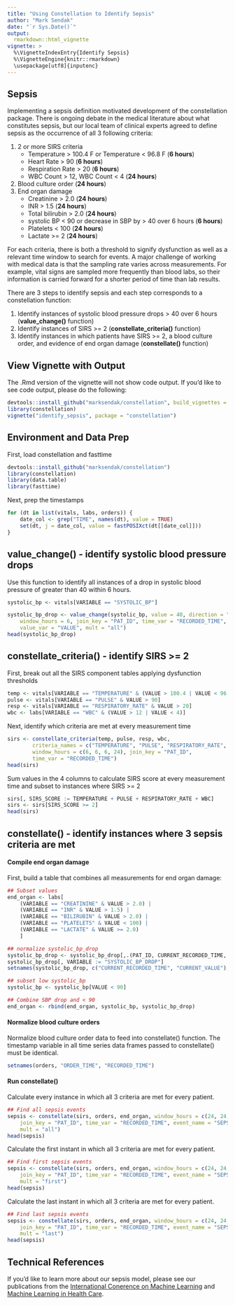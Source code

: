 ```yaml
---
title: "Using Constellation to Identify Sepsis"
author: "Mark Sendak"
date: "`r Sys.Date()`"
output:
  rmarkdown::html_vignette
vignette: >
  %\VignetteIndexEntry{Identify Sepsis}
  %\VignetteEngine{knitr::rmarkdown}
  \usepackage[utf8]{inputenc}
---
```


## Sepsis

Implementing a sepsis definition motivated development of the constellation package. There is ongoing debate in the medical literature about what constitutes sepsis, but our local team of clinical experts agreed to define sepsis as the occurrence of all 3 following criteria:

1. 2 or more SIRS criteria  
    + Temperature > 100.4 F or Temperature < 96.8 F (**6 hours**)
    + Heart Rate > 90 (**6 hours**)
    + Respiration Rate > 20 (**6 hours**)
    + WBC Count > 12, WBC Count < 4 (**24 hours**)
2. Blood culture order (**24 hours**)
3. End organ damage  
    + Creatinine > 2.0 (**24 hours**)
    + INR > 1.5 (**24 hours**)
    + Total bilirubin > 2.0 (**24 hours**)
    + systolic BP < 90 or decrease in SBP by > 40 over 6 hours (**6 hours**)
    + Platelets < 100 (**24 hours**)
    + Lactate >= 2 (**24 hours**)

For each criteria, there is both a threshold to signify dysfunction as well as a relevant time window to search for events. A major challenge of working with medical data is that the sampling rate varies across measurements. For example, vital signs are sampled more frequently than blood labs, so their information is carried forward for a shorter period of time than lab results.

There are 3 steps to identify sepsis and each step corresponds to a constellation function:

1. Identify instances of systolic blood pressure drops > 40 over 6 hours (**value_change()** function)
2. Identify instances of SIRS >= 2 (**constellate_criteria()** function)
3. Identify instances in which patients have SIRS >= 2, a blood culture order, and evidence of end organ damage (**constellate()** function)

## View Vignette with Output

The .Rmd version of the vignette will not show code output. If you'd like to see code output, please do the following:
```r
devtools::install_github("marksendak/constellation", build_vignettes = TRUE)
library(constellation)
vignette("identify_sepsis", package = "constellation")
```

## Environment and Data Prep

First, load constellation and fasttime
```r
devtools::install_github("marksendak/constellation")
library(constellation)
library(data.table)
library(fasttime)
```

Next, prep the timestamps
```r
for (dt in list(vitals, labs, orders)) {
    date_col <- grep("TIME", names(dt), value = TRUE)
    set(dt, j = date_col, value = fastPOSIXct(dt[[date_col]]))
}
```

## value_change() - identify systolic blood pressure drops

Use this function to identify all instances of a drop in systolic blood pressure of greater than 40 within 6 hours.

```r
systolic_bp <- vitals[VARIABLE == "SYSTOLIC_BP"]

systolic_bp_drop <- value_change(systolic_bp, value = 40, direction = "down",
    window_hours = 6, join_key = "PAT_ID", time_var = "RECORDED_TIME",
    value_var = "VALUE", mult = "all")
head(systolic_bp_drop)
```

## constellate_criteria() - identify SIRS >= 2

First, break out all the SIRS component tables applying dysfunction thresholds
```r
temp <- vitals[VARIABLE == "TEMPERATURE" & (VALUE > 100.4 | VALUE < 96.8)]
pulse <- vitals[VARIABLE == "PULSE" & VALUE > 90]
resp <- vitals[VARIABLE == "RESPIRATORY_RATE" & VALUE > 20]
wbc <- labs[VARIABLE == "WBC" & (VALUE > 12 | VALUE < 4)]
```

Next, identify which criteria are met at every measurement time
```r
sirs <- constellate_criteria(temp, pulse, resp, wbc,
        criteria_names = c("TEMPERATURE", "PULSE", "RESPIRATORY_RATE", "WBC"),
        window_hours = c(6, 6, 6, 24), join_key = "PAT_ID",
        time_var = "RECORDED_TIME")
head(sirs)
```

Sum values in the 4 columns to calculate SIRS score at every measurement time and subset to instances where SIRS >= 2
```r
sirs[, SIRS_SCORE := TEMPERATURE + PULSE + RESPIRATORY_RATE + WBC]
sirs <- sirs[SIRS_SCORE >= 2]
head(sirs)
```

## constellate() - identify instances where 3 sepsis criteria are met

#### Compile end organ damage

First, build a table that combines all measurements for end organ damage:
```r
## Subset values
end_organ <- labs[
    (VARIABLE == "CREATININE" & VALUE > 2.0) |
    (VARIABLE == "INR" & VALUE > 1.5) |
    (VARIABLE == "BILIRUBIN" & VALUE > 2.0) |
    (VARIABLE == "PLATELETS" & VALUE < 100) |
    (VARIABLE == "LACTATE" & VALUE >= 2.0)
    ]

## normalize systolic_bp_drop
systolic_bp_drop <- systolic_bp_drop[,.(PAT_ID, CURRENT_RECORDED_TIME, CURRENT_VALUE)]
systolic_bp_drop[, VARIABLE := "SYSTOLIC_BP_DROP"]
setnames(systolic_bp_drop, c("CURRENT_RECORDED_TIME", "CURRENT_VALUE"), c("RECORDED_TIME", "VALUE"))

## subset low systolic_bp
systolic_bp <- systolic_bp[VALUE < 90]

## Combine SBP drop and < 90
end_organ <- rbind(end_organ, systolic_bp, systolic_bp_drop)
```

#### Normalize blood culture orders

Normalize blood culture order data to feed into constellate() function. The timestamp variable in all time series data frames passed to constellate() must be identical.
```r
setnames(orders, "ORDER_TIME", "RECORDED_TIME")
```

#### Run constellate()

Calculate every instance in which all 3 criteria are met for every patient.
```r
## Find all sepsis events
sepsis <- constellate(sirs, orders, end_organ, window_hours = c(24, 24, 24),
    join_key = "PAT_ID", time_var = "RECORDED_TIME", event_name = "SEPSIS",
    mult = "all")
head(sepsis)
```

Calculate the first instant in which all 3 criteria are met for every patient.
```r
## Find first sepsis events
sepsis <- constellate(sirs, orders, end_organ, window_hours = c(24, 24, 24),
    join_key = "PAT_ID", time_var = "RECORDED_TIME", event_name = "SEPSIS",
    mult = "first")
head(sepsis)
```

Calculate the last instant in which all 3 criteria are met for every patient.
```r
## Find last sepsis events
sepsis <- constellate(sirs, orders, end_organ, window_hours = c(24, 24, 24),
    join_key = "PAT_ID", time_var = "RECORDED_TIME", event_name = "SEPSIS",
    mult = "last")
head(sepsis)
```

## Technical References

If you'd like to learn more about our sepsis model, please see our publications from the [International Conerence on Machine Learning](https://arxiv.org/abs/1706.04152) and [Machine Learning in Health Care](https://arxiv.org/pdf/1708.05894.pdf). 
